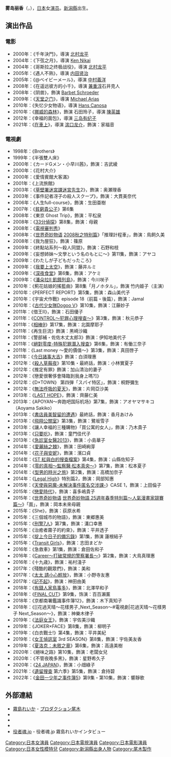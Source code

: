 {{blpunsourced|time=2015-09-15T03:52:33+00:00}}
{{藝人
|姓名 = 雾岛丽香
|類型 = 女藝人
|外文名 = 霧島 れいか
|外文 = ja
|羅馬拼音 = Kirishima Reika
|其他藝名 = {{lang|ja|吉原 歩}}（舊藝名）
|國籍 = {{JPN}}[[新瀉縣|新瀉縣]][[新瀉市|新瀉市]]
|生年=1972
|生月=8
|生日=5
|职业=[[演员|演员]]
|配偶 = {{marriage|圈外男性|2007|2013|end=d}}
|活躍年代 = 1998年至今
|經紀公司 = [[尾木製作|尾木製作]]
|網站 = [http://ogipro.com/talent/kirishima/ 官方網站]
|IMDb = 1929776
}}
'''雾岛丽香'''（{{jpn|j=霧島 れいか|hg=きりしま れいか|rm=Kirishima Reika}}，{{bd|1972年|8月5日|catIdx=Kirishima Reika}}），[[日本|日本]]女[[演员|演员]]。[[新潟縣|新潟縣]]出生。

== 演出作品 ==
=== 電影 ===
*2000年：《千年決鬥》，導演 [[北村龙平|北村龙平]]
*2004年：《下弦之月》，導演 [[Ken_Nikai|Ken Nikai]]
*2004年：《哥斯拉之终极战役》，導演 [[北村龙平|北村龙平]]
*2005年：《遇人不熟》，導演 [[内田贤治|内田贤治]]
*2005年：《@ベイビーメール》，導演 [[中村義洋|中村義洋]]
*2008年：《在遥远彼方的小千》，導演 [[兼重淳|兼重淳]]石井克人
*2008年：《阴兽》，飾演 [[Barbet_Schroeder|Barbet Schroeder]]
*2009年：《[[天堂之门|天堂之门]]》，導演 [[Michael_Arias|Michael Arias]]
*2010年：《失忆少女物语》，導演 [[Hans_Canosa|Hans Canosa]]
*2010年：《[[挪威的森林_(電影)|挪威的森林]]》，飾演 石田玲子，導演 [[陳英雄|陳英雄]]
*2012年：《幸福的面包》，導演 [[三岛有纪子|三岛有纪子]]
*2021年：《[[在車上|在車上]]》，導演 [[滨口龙介|滨口龙介]]，飾演：家福音

=== 電視劇 ===
*1998年：《Brothers》
*1999年：《半張雙人床》
*2000年：《カードGメン・小早川茜》，飾演：吉武綾
*2000年：《花村大介》
*2000年：《愛情賓館大客滿》
*2001年：《上流旅館》
*2003年：《[[草壁署迷宮課迷宮先生|草壁署迷宮課迷宮先生]]2》，飾演：奥瀬理香
*2003年：《事件記者冴子の殺人スクープ》，飾演：大貫美奈代 
*2006年：《人生full-course》，飾演：生田亜樹
*2007年：《[[貧窮貴公子#電視劇|貧窮貴公子]]》第6集
*2008年：《東京 Ghost Trip》，飾演：平松泉
*2008年：《[[33分偵探|33分偵探]]》第8集，飾演：母親
*2008年：《[[電視審判秀|電視審判秀]]》
*2008年：《[[世界奇妙物语|世界奇妙物语]] [[世界奇妙物語播放作品列表#2008年|2008秋之特别篇]]》「推理計程車」，飾演：鳥飼久美
*2008年：《我为屋狂》，飾演：篠原
*2009年：《終點站系列〜殺人同盟》，飾演：石野和枝
*2009年：《妄想姉妹〜文學という名のもとに〜》第11集，飾演：アヤコ
*2009年：《わたしが子どもだったころ》
*2009年：《[[我要上太空#電視劇|我要上太空]]》，飾演：藤井ルミ
*2009年：《[[深夜食堂|深夜食堂]]》第6集，飾演：アケミ
*2009年：《[[潘朵拉_(電視劇)#潘朵拉II_飢餓列島|潘朵拉II 飢餓列島]]》，飾演：今川咲子
*2010年：《薊花姑娘的搖籃曲》第8集「月ノホタル」，飾演 竹内姫子（主演）
*2010年：《PERFECT REPORT》第5集，飾演：森山美代子
*2010年：《宇宙犬作戰》episode 18（前篇・後篇），飾演：Jamal
*2010年：《[[古代少女|古代少女隊Dogoo V]]》第10集，飾演：江藤妙子
*2011年：《借王II》，飾演：石田優子
*2011年：《[[CONTROL～犯罪心理搜查～|CONTROL～犯罪心理搜查～]]》第3集，飾演：秋元恭子
*2011年：《[[相棒|相棒9]]》第17集，飾演：北園摩耶子
*2011年：《再生巨流》飾演：黑崎沙織
*2011年：《警部補・佐佐木丈太郎3》飾演：伊知地美代子
*2011年：《[[絕對零度_(電視劇)|絕對零度-特殊犯罪潛入搜查]]》第6集，飾演：有働三奈子
*2011年：《Last money ～愛的價值～》第3集，飾演：真田啓子
*2011年：《[[今日諸事大吉#電視劇登場人物|今日諸事大吉]]》飾演：白須理惠
*2012年：《[[草莓之夜_(電視劇)|殺人草莓夜]]》第10集・最終話，飾演：小林實夏子
*2012年：《推定有罪》飾演：加山清治的妻子
*2012年：《戀愛很奢侈會降臨到我身上嗎?]》
*2012年：《D×TOWN》 第四弾「スパイ特区」，飾演：桐野彌生
*2012年：《[[無法呼吸的夏天|無法呼吸的夏天]]》，飾演：片岡亞沙美
*2013年：《[[LAST_HOPE|LAST HOPE]]》，飾演：齊藤仁美
*2013年：《APOYAN～奔跑吧国际机场》第7集，飾演：アオヤマサキコ（Aoyama Sakiko）
*2013年：《[[書店員美智留的遭遇|書店員美智留的遭遇]]》最終話，飾演：香月あけみ
*2013年：《[[飛翔公關室|飛翔公關室]]》第3集，飾演：鷺坂雪子
*2013年：《讓人幸福的三種購物》「買公寓的女人」，飾演：乃木貴子
*2013年：《[[只要吃#電視劇|只要吃]]》，飾演：童門佳代子
*2013年：《[[急症群英#急症群英5|急診室女醫2013]]》，飾演：小島華子 
*2014年：《[[愛麗絲之棘|愛麗絲之棘]]》，飾演：田崎絢芽
*2014年：《[[花子與安妮|花子與安妮]]》，飾演：濱口貞
*2014年：《[[ST_警視廳科學特搜班|ST 紅與白的搜查檔案]]》第4集，飾演：山縣佐知子
*2014年：《[[零的真相～監察醫·松本真央～|零的真相～監察醫·松本真央～]]》第7集，飾演：松本夏子
*2014年：《[[出色的選TAXI|型男的時光之旅]]》第2集，飾演：高橋加奈子
*2014年：《[[Legal_High|Legal High]]》特別篇2，飾演：岡部知惠
*2015年：《[[天使與惡魔-未解決事件匿名交涉課-|天使與惡魔-未解決事件匿名交涉課-]]》CASE 1，飾演：上田倫子
*2015年：《[[戀愛時代_(野澤尚)#日本電視劇|戀愛時代]]》，飾演：喜多嶋貴子
*2015年：《[[世界奇妙物语|世界奇妙物语]] [[世界奇妙物語_25週年春季特別篇～人氣漫畫家競賽篇～|世界奇妙物語 25週年春季特別篇～人氣漫畫家競賽篇～]]》「面」，飾演：岡本未來母親
*2015年：《She》，飾演：荻原水希
*2015年：《三個城市的物語》，飾演：東郷惠美
*2015年：《[[刑警7人|刑警7人]]》第7集，飾演：溝口幸惠
*2015年：《治癒者霧子的約束》，飾演：平井透子
*2015年：《[[忘卻偵探系列#電視劇|掟上今日子的備忘錄]]》第1集，飾演 蓮根結子
*2015年：《[[Transit_Girls|Transit Girls]]》，飾演：志田まどか
*2016年：《急救車》第1集，飾演：倉田佐和子
*2016年：《[[Career～打破常規的警察署長～|Career～打破常規的警察署長～]]》第2集，飾演：大鳥真理惠
*2016年：《十九歳》，飾演：祐村淺子
*2017年：《殘酷的觀眾們》，飾演：美和
*2017年：《[[太太_請小心輕放|太太 請小心輕放]]》，飾演：小野寺友惠
*2017年：《[[記不起|記不起]]》，飾演：神田由美
*2018年：《[[有錢人家鳥事多|有錢人家鳥事多]]》，飾演：北澤早和子
*2018年：《[[FINAL_CUT|FINAL CUT]]》第9集，饰演：百百瀨薰
*2018年：《京都南署鑑識事件簿12》，飾演：木下真知子
*2018年：《[[花過天晴～花樣男子_Next_Season～#電視劇|花過天晴～花樣男子 Next_Season～》，飾演：神樂木律子
*2019年：《[[法庭女王_(日本電視劇)|法庭女王]]》，飾演：宇佐美沙織
*2019年：《JOKER×FACE》第8集，飾演：柳明子
*2019年：《白衣戰士!》第4集，飾演：平井美紀
*2019年：《[[紧急审讯室|女王偵訊室]] 3rd SEASON》第8集，飾演：宇佐美友香
*2019年：《[[夏洛克：未敘之章|夏洛克：未敘之章]]》第6集，飾演：高遠美樹
*2020年：《絕味之路》第10集，飾演：老闆女兒
*2020年：《不管夜晚多黑》，飾演：星野希久子
*2020年：《[[24_JAPAN|24 JAPAN]]》，飾演：小畑綠子 
*2021年：《[[遺留搜查|遺留搜查]] 第六季》第5集，飾演：倉持碧
*2022年：《[[金田一少年之事件簿_(電視劇)#第五代（2022年）|金田一少年之事件簿5]]》第9集・第10集，飾演：響靜歌

== 外部連結 ==
* [https://ogipro.com/talent/kirishima/ 霧島れいか] - [[プロダクション尾木|プロダクション尾木]]
* {{Wayback |url=http://www.nest-web.jp/kirishima/ |title= 霧島れいか - Nest |date=20141106202116}}
* {{Twitter|reikakirishima|reikakirishima霧島れいか}}
* {{Instagram|reika_kirishima}}
* [http://www.yakutama.jp/ng_interview_display.php?id=3 役者魂.jp] - 役者魂.jp 霧島れいかインタビュー

{{normdaten}}
{{DEFAULTSORT:Kirishima Reika}}
[[Category:日本女演員|Category:日本女演員]]
[[Category:日本電視演員|Category:日本電視演員]]
[[Category:日本電影演員|Category:日本電影演員]]
[[Category:日本女性模特兒|Category:日本女性模特兒]]
[[Category:新潟縣出身人物|Category:新潟縣出身人物]]
[[Category:尾木製作|Category:尾木製作]]
